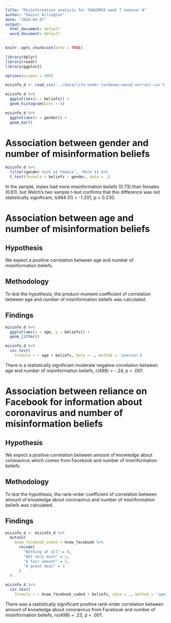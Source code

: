 ```yaml
---
title: "Misinformation analysis for 7AAVDM59 week 7 seminar A"
author: "Daniel Allington"
date: "2024-03-07"
output:
  html_document: default
  word_document: default
---
```


```r
knitr::opts_chunk$set(echo = TRUE)

library(dplyr)
library(readr)
library(ggplot2)

options(scipen = 999)

misinfo_d <- read_csv('../data/life-under-lockdown-wave2-extract.csv')
```

```r
misinfo_d %>%
  ggplot(aes(x = beliefs)) +
  geom_histogram(bins = 6)
```

```r
misinfo_d %>%
  ggplot(aes(x = gender)) +
  geom_bar()
```

# Association between gender and number of misinformation beliefs
```r
misinfo_d %>%
  filter(gender %in% c('Female', 'Male')) %>%
  t.test(formula = beliefs ~ gender, data = .)
```

In the sample, males had more misinformation beliefs (0.73) than females (0.61), but Welch's two sample t-test confirms that this difference was not statistically significant, t(484.31) = -1.201, p = 0.230.

# Association between age and number of misinformation beliefs
## Hypothesis
We expect a positive correlation between age and number of misinformation beliefs.

## Methodology
To test the hypothesis, the product-moment coefficient of correlation between age and number of misinformation beliefs was calculated.

## Findings
```r
misinfo_d %>%
  ggplot(aes(x = age, y = beliefs)) +
  geom_jitter()
```

```r
misinfo_d %>%
  cor.test(
    formula = ~ age + beliefs, data = ., method = 'pearson')
```

There is a statistically significant moderate negative correlation between age and number of misinformation beliefs, r(498) = -.24, p < .001.

# Association between reliance on Facebook for information about coronavirus and number of misinformation beliefs
## Hypothesis
We expect a positive correlation between amount of knowledge about coronavirus which comes from Facebook and number of misinformation beliefs.

## Methodology
To test the hypothesis, the rank-order coefficient of correlation between amount of knowledge about coronavirus and number of misinformation beliefs was calculated.

## Findings
```r
misinfo_d <- misinfo_d %>%
  mutate(
    know_facebook_coded = know_facebook %>%
      recode(
        "Nothing at all" = 0,
        "Not very much" = 1,
        "A fair amount" = 2,
        "A great deal" = 3
      )
  )

misinfo_d %>%
  cor.test(
    formula = ~ know_facebook_coded + beliefs, data = ., method = 'spearman')
```

There was a statistically significant positive rank-order correlation between amount of knowledge about coronavirus from Facebook and number of misinformation beliefs, rs(498) = .23, p < .001.


